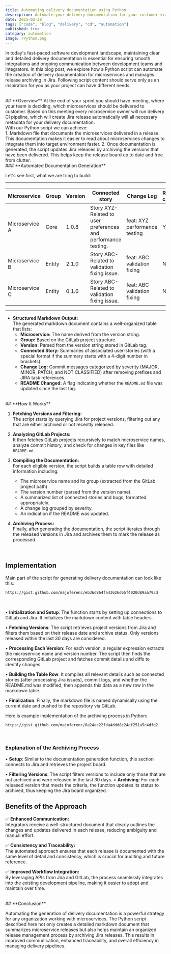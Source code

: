```yaml
---
title: Automating delivery documentation using Python
description: Automate your delivery documentation for your customer via simple scripting in Python
date: 2025-02-28
tags: ["code", "blog", "delivery", "cd", "automation"]
published: true
category: automation
image: /Python.png
---
```


In today's fast-paced software development landscape, maintaining clear and detailed delivery documentation is essential for ensuring smooth integrations and ongoing communication between development teams and integrators. In this blog post, we explore how a Python script can automate the creation of delivery documentation for microservices and manages release archiving in Jira. Following script content should serve only as an inspiration for you as your project can have different needs.

<br/>
## **Overview**
At the end of your sprint you should have meeting, where your team is deciding, which microservices should be delivered to customer. Based on this meeting every microservice owner will run delivery CI pipeline, which will create Jira release automatically will all necessary metadata for your delivery documentation.

<br/>
With our Python script we can achieve:
<br/>
1. Markdown file that documents the microservices delivered in a release. This documentation makes it easier to read about microservices changes to integrate them into target environment faster.  
2. Once documentation is generated, the script updates Jira releases by archiving the versions that have been delivered. This helps keep the release board up to date and free from clutter.

<br/>
### **Automated Documentation Generation**

Let's see first, what we are tring to build:

---

| Microservice         | Group      | Version  | Connected story         | Change Log                                                                              | README changed |
|-----------------------|-----|-----|-----|---------------------------------------------------------------------------------------------------|------------------|
| Microservice A     |  Core      | 1.0.8    | Story XYZ-Related to user preferences and performance testing. | feat: XYZ performance testing                                             | Yes              |
| Microservice B     |  Entity      | 2.1.0    | Story ABC-Related to validation fixing issue. | feat: ABC validation fixing                                             | No              |
| Microservice C     |  Entity      | 0.1.0    | Story ABC-Related to validation fixing issue. | feat: ABC validation fixing                                             | No              |

---

- **Structured Markdown Output:**  
  The generated markdown document contains a well-organized table that lists:
  - **Microservice:** The name derived from the version string.
  - **Group:** Based on the GitLab project structure.
  - **Version:** Parsed from the version string stored in GitLab tag.
  - **Connected Story:** Summaries of associated user-stories (with a special format if the summary starts with a 4-digit number in brackets).
  - **Change Log:** Commit messages categorized by severity (MAJOR, MINOR, PATCH, and NOT CLASSIFIED) after removing prefixes and JIRA task references.
  - **README Changed:** A flag indicating whether the `README.md` file was updated since the last tag.
<br/>
## **How It Works**

1. **Fetching Versions and Filtering:**  
   The script starts by querying Jira for project versions, filtering out any that are either archived or not recently released.

2. **Analyzing GitLab Projects:**  
   It then fetches GitLab projects recursively to match microservice names, analyze commit history, and check for changes in key files like `README.md`.

3. **Compiling the Documentation:**  
   For each eligible version, the script builds a table row with detailed information including:
   - The microservice name and its group (extracted from the GitLab project path).
   - The version number (parsed from the version name).
   - A summarized list of connected stories and bugs, formatted appropriately.
   - A change log grouped by severity.
   - An indication if the README was updated.

4. **Archiving Process:**  
   Finally, after generating the documentation, the script iterates through the released versions in Jira and archives them to mark the release as processed.

<br/>

## **Implementation**

Main part of the script for generating delivery documentation can look like this:
<br/>

```bash
https://gist.github.com/majoferenc/eb36d864fa43626d65f4020d89aa793d
```

<br/>

•	**Initialization and Setup**:
The function starts by setting up connections to GitLab and Jira. It initializes the markdown content with table headers.

•	**Fetching Versions**:
The script retrieves project versions from Jira and filters them based on their release date and archive status. Only versions released within the last 30 days are considered.

•	**Processing Each Version**:
For each version, a regular expression extracts the microservice name and version number. The script then finds the corresponding GitLab project and fetches commit details and diffs to identify changes.

•	**Building the Table Row**:
It compiles all relevant details such as connected stories (after processing Jira issues), commit logs, and whether the README.md was modified, then appends this data as a new row in the markdown table.

•	**Finalization**:
Finally, the markdown file is named dynamically using the current date and pushed to the repository via GitLab.


Here is example implementation of the archiving process in Python:
<br/>
```bash
https://gist.github.com/majoferenc/8a24ac22fda4ddd8c24ef251a5c4dfd2
```
<br/>

### **Explanation of the Archiving Process**	
•	**Setup**:
Similar to the documentation generation function, this section connects to Jira and retrieves the project board.

•	**Filtering Versions**:
The script filters versions to include only those that are not archived and were released in the last 30 days.
•	**Archiving**:
For each released version that meets the criteria, the function updates its status to archived, thus keeping the Jira board organized.
<br/>
## **Benefits of the Approach**

✅ **Enhanced Communication:**  
  Integrators receive a well-structured document that clearly outlines the changes and updates delivered in each release, reducing ambiguity and manual effort.

✅ **Consistency and Traceability:**  
  The automated approach ensures that each release is documented with the same level of detail and consistency, which is crucial for auditing and future reference.

✅ **Improved Workflow Integration:**  
  By leveraging APIs from Jira and GitLab, the process seamlessly integrates into the existing development pipeline, making it easier to adopt and maintain over time.

<br/>
## **Conclusion**

Automating the generation of delivery documentation is a powerful strategy for any organization working with microservices. The Python script described here not only creates a detailed markdown document that summarizes microservice releases but also helps maintain an organized release management process by archiving Jira releases. This results in improved communication, enhanced traceability, and overall efficiency in managing delivery pipelines.
